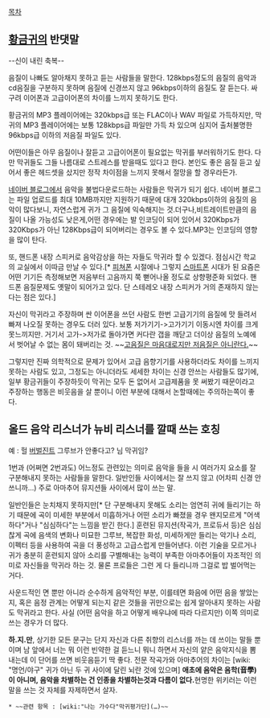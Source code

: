 [[목차]]

== [[황금귀]]의 반댓말 ==

--신이 내린 축복--

음질이 나빠도 알아채지 못하고 듣는 사람들을 말한다.
128kbps정도의 음질의 음악과 cd음질을 구분하지 못하며 음질에 신경쓰지 않고 96kbps이하의 음질도 잘 듣는다. 싸구려 이어폰과 고급이어폰의 차이를 느끼지 못하기도 한다.

황금귀의 MP3 플레이어에는 320kbps급 또는 FLAC이나 WAV 파일로 가득하지만, 막귀의 MP3 플레이어에는 보통 128kbps급 파일만 가득 차 있으며 심지어 출처불명한 96kbps급 이하의 저음질 파일도 있다.

어떤이들은 아무 음질이나 잘듣고 고급이어폰이 필요없는 막귀를 부러워하기도 한다. 다만 막귀들도 그들 나름대로 스트레스를 받을때도 있다고 한다. 본인도 좋은 음질 듣고 싶어서 좋은 헤드셋을 샀지만 정작 차이점을 느끼지 못해서 절망을 할 경우라든가.

[[네이버 블로그]]에서 음악을 불법다운로드하는 사람들은 막귀가 되기 쉽다. 네이버 블로그는 파일 업로드를 최대 10MB까지만 지원하기 때문에 대개 320kbps이하의 음질의 음악이 많다보니, 자연스럽게 귀가 그 음질에 익숙해지는 것.더구나,비트레이트만큼의 음질이 나올 가능성도 낮은게,어떤 경우에는 발 인코딩이 되어 있어서 320Kbps가 320Kbps가 아닌 128Kbps급이 되어버리는 경우도 볼 수 있다.MP3는 인코딩의 영향을 많이 탄다.

또, 핸드폰 내장 스피커로 음악감상을 하는 자들도 막귀라 할 수 있겠다. 점심시간 학교의 교실에서 이따금 만날 수 있다.[* [[피쳐폰]] 시절에나 그렇지 [[스마트폰]] 시대가 된 요즘은 어떤 기기든 측정해보면 저음부터 고음까지 쭉 뻗어나올 정도로 상향평준화 되었다. 핸드폰 음질문제도 옛말이 되어가고 있다. 단 스테레오 내장 스피커가 거의 존재하지 않는다는 점은 있다.]

자신이 막귀라고 주장하며 싼 이어폰을 쓰던 사람도 한번 고급기기의 음질에 맛 들려서 빠져 나오질 못하는 경우도 더러 있다. 보통 저가기기->고가기기 이동시엔 차이를 크게 못느끼지만. 거기서 고가->저가로 돌아가면 커다란 갭을 깨닫고 더이상 음질의 노예에서 벗어날 수 없는 몸이 돼버리는 것. ~~[[성 정체성을 깨달은 아이|고음질은 마음대로지만 저음질은 아니란다.]]~~

그렇지만 진짜 의학적으로 문제가 있어서 고급 음향기기를 사용하더라도 차이를 느끼지 못하는 사람도 있고, 그정도는 아니더라도 세세한 차이는 신경 안쓰는 사람들도 많기에, 일부 황금귀들이 주장하듯이 막귀는 모두 돈 없어서 고급제품을 못 써봤기 때문이라고 주장하는 행동은 비웃음을 살 뿐이니 이런 부분에 대해서 논할때에는 주의하는쪽이 좋다.


== 올드 음악 리스너가 뉴비 리스너를 깔때 쓰는 호칭 ==
예 : 헐 [[버벌진트]] 그루브가 안좋다고? 님 막귀임?

1번과 (어쩌면 2번과도) 어느정도 관련있는 의미로 음악을 들을 시 여러가지 요소를 잘 구분해내지 못하는 사람들을 말한다. 일반인들 사이에서는 잘 쓰지 않고 (어차피 신경 안쓰니까...) 주로 아마추어 뮤지션들 사이에서 많이 쓰는 말.

일반인들은 눈치채지 못하지만[* 단 구분해내지 못해도 소리는 엄연히 귀에 들리기는 하기 때문에 곡이 미세한 부분에서 미흡하거나 어떤 소리가 빠졌을 경우 왠지모르게 "어색하다"거나 "심심하다"는 느낌을 받긴 한다.] 훈련된 뮤지션(작곡가, 프로듀서 등)은 심심찮게 곡에 음색의 변화나 미묘한 그루브, 복잡한 화성, 미세하게만 들리는 악기나 소리, 이펙터 등을 사용하여 곡을 더 풍성하고 고급스럽게 만들어낸다. 이런 기술을 모르거나 귀가 충분히 훈련되지 않아 소리를 구별해내는 능력이 부족한 아마추어들이 자조적인 의미로 자신들을 막귀라 하는 것. 물론 프로들은 그런 게 다 들리니까 그걸로 밥 벌어먹는 거다.

사운드적인 면 뿐만 아니라 순수하게 음악적인 부분, 이를테면 화음에 어떤 음을 쌓았는지, 혹은 음정 관계는 어떻게 되는지 같은 것들을 귀만으로는 쉽게 알아내지 못하는 사람도 막귀라고 한다. 사실 (어떤 음악을 하고 어떻게 배우냐에 따라 다르지만) 이쪽 의미로 쓰는 경우가 더 많다.

'''하.지.만''', 상기한 모든 문구는 단지 자신과 다른 취향의 리스너를 까는 데 쓰이는 말들 뿐이며 남 앞에서 너는 뭐 이런 빈약한 걸 듣느니 뭐니 하면서 자신의 얕은 음악지식을 뽐내는데 이 단어를 쓰면 비웃음듣기 딱 좋다. 전문 작곡가와 아마추어의 차이는 [wiki: "명언/야구" 귀가 아닌 두 귀 사이에 달린 뇌란 것에 있으며] '''애초에 음악은 음학(音學)이 아니며, 음악을 차별하는 건 인종을 차별하는것과 다름이 없다.'''현명한 위키러는 이런 말을 쓰는 것 자체를 자제하면서 살자.

 * ~~관련 항목 : [wiki:"나는 가수다"막귀평가단](…)~~
